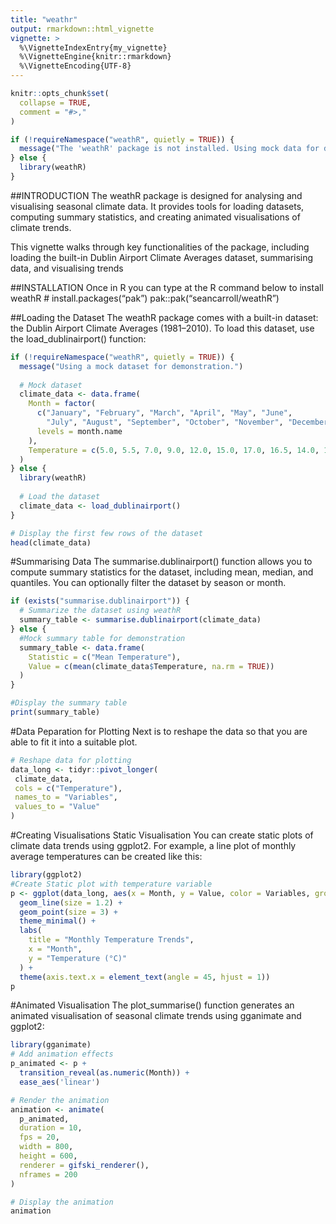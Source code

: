```yaml
---
title: "weathr"
output: rmarkdown::html_vignette
vignette: >
  %\VignetteIndexEntry{my_vignette}
  %\VignetteEngine{knitr::rmarkdown}
  %\VignetteEncoding{UTF-8}
---
```


```r
knitr::opts_chunk$set(
  collapse = TRUE,
  comment = "#>,"
)
```

```r
if (!requireNamespace("weathR", quietly = TRUE)) {
  message("The 'weathR' package is not installed. Using mock data for demonstration.")
} else {
  library(weathR)
}
```
  
##INTRODUCTION
The weathR package is designed for analysing and visualising seasonal climate
data. It provides tools for loading datasets, computing summary statistics,
and creating animated visualisations of climate trends.

This vignette walks through key functionalities of the package, including
loading the built-in Dublin Airport Climate Averages dataset, summarising data, 
and visualising trends


##INSTALLATION
Once in R you can type at the R command below to install weathR
# install.packages("pak")
pak::pak("seancarroll/weathR")

##Loading the Dataset
The weathR package comes with a built-in dataset: the Dublin Airport Climate
Averages (1981–2010). To load this dataset, use the load_dublinairport() function:

```r
if (!requireNamespace("weathR", quietly = TRUE)) {
  message("Using a mock dataset for demonstration.")
  
  # Mock dataset
  climate_data <- data.frame(
    Month = factor(
      c("January", "February", "March", "April", "May", "June",
        "July", "August", "September", "October", "November", "December"),
      levels = month.name
    ),
    Temperature = c(5.0, 5.5, 7.0, 9.0, 12.0, 15.0, 17.0, 16.5, 14.0, 10.5, 7.5, 5.5)
  )
} else {
  library(weathR)
  
  # Load the dataset
  climate_data <- load_dublinairport()
}

# Display the first few rows of the dataset
head(climate_data)

```

#Summarising Data
The summarise.dublinairport() function allows you to compute summary statistics
for the dataset, including mean, median, and quantiles. You can optionally 
filter the dataset by season or month.
```r
if (exists("summarise.dublinairport")) {
  # Summarize the dataset using weathR
  summary_table <- summarise.dublinairport(climate_data)
} else {
  #Mock summary table for demonstration
  summary_table <- data.frame(
    Statistic = c("Mean Temperature"),
    Value = c(mean(climate_data$Temperature, na.rm = TRUE))
  )
}

#Display the summary table
print(summary_table)
```
#Data Peparation for Plotting
Next is to reshape the data so that you are able to fit it into a suitable plot. 
```r
# Reshape data for plotting
data_long <- tidyr::pivot_longer(
 climate_data,
 cols = c("Temperature"),
 names_to = "Variables",
 values_to = "Value"
)
```

#Creating Visualisations
Static Visualisation
You can create static plots of climate data trends using ggplot2. For example,
a line plot of monthly average temperatures can be created like this:
 

```r
library(ggplot2)
#Create Static plot with temperature variable
p <- ggplot(data_long, aes(x = Month, y = Value, color = Variables, group = Variables)) +
  geom_line(size = 1.2) +
  geom_point(size = 3) +
  theme_minimal() +
  labs(
    title = "Monthly Temperature Trends",
    x = "Month",
    y = "Temperature (°C)"
  ) +
  theme(axis.text.x = element_text(angle = 45, hjust = 1))
p
```

#Animated Visualisation
The plot_summarise() function generates an animated visualisation of seasonal
climate trends using gganimate and ggplot2:
```r

library(gganimate)
# Add animation effects
p_animated <- p +
  transition_reveal(as.numeric(Month)) +
  ease_aes('linear')

# Render the animation
animation <- animate(
  p_animated,
  duration = 10,
  fps = 20,
  width = 800,
  height = 600,
  renderer = gifski_renderer(),
  nframes = 200
)

# Display the animation
animation
```


